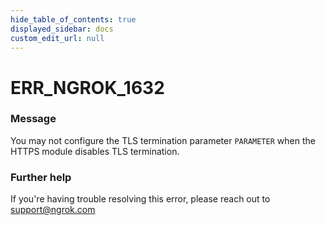 ```yaml
---
hide_table_of_contents: true
displayed_sidebar: docs
custom_edit_url: null
---
```



# ERR_NGROK_1632

### Message

You may not configure the TLS termination parameter `PARAMETER` when the HTTPS module disables TLS termination.

### Further help

If you're having trouble resolving this error, please reach out to [support@ngrok.com](mailto:support@ngrok.com?subject=Help%20with%20ERR_NGROK_1632)

<ErrorDetails error="err_ngrok_1632" />
